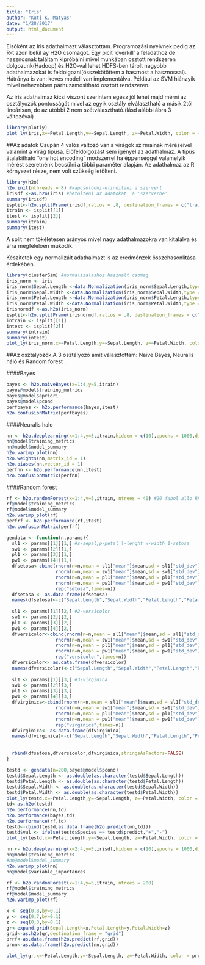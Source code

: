 ```yaml
---
title: "Iris"
author: "Kuti K. Matyas"
date: "1/28/2017"
output: html_document
---
```


Elsőként az Iris adathalmazt választottam. Programozási nyelvnek pedig az R-t azon belül ay H2O csomagot. Egy picit 'overkill' a feladathoz de hasznosnak találtam kipróbálni mivel munkában osztott rendszeren dolgozunk(Hadoop) és H2O-val lehet HDFS-ben tárolt nagyobb adathalmazokat is feldolgozni(összekötöttem a hasznost a hasznossal). Hátránya is van: kevés modell van implementálva. Például az SVM hiánzyik mivel nehezebben párhuzamositható osztott rendszeren.

Az iris adathalmaz kicsi viszont szerintem egész jól lehet majd mérni az osztályozók pontosságát mivel az egyik osztály elválasztható a másik 2től lineárisan, de az utóbbi 2 nem szétválasztható.(lásd alábbi ábra 3 változóval)


```r
library(plotly)
plot_ly(iris,x=~Petal.Length,y=~Sepal.Length, z=~Petal.Width, color = ~Species, type="scatter3d",marker = list(opacity=0.5))
```


##Az adatok
Csupán 4 valós változó van a virágok szirmainak méréseivel valamint a virág tipusa. Előfeldolgozást sem igényel az adathalmaz. A tipus átalakitható "one hot encoding" modszerrel ha éppenséggel valamelyik mérést szeretnénk becsülni a többi  paraméter alapján. Az adathalmaz az R környezet része, nem volt szükség letölteni.


```r
library(h2o)
h2o.init(nthreads = 8) #kapcsolódni-elinditani a szervert
irisdf <-as.h2o(iris) #betolteni az adatokat  a 'szerverbe'
summary(irisdf)
isplit<-h2o.splitFrame(irisdf,ratios = .8, destination_frames = c("train","test"),seed =121) #felosztas
itrain <- isplit[[1]]
itest <- isplit[[2]]
summary(itrain)
summary(itest)
```
A split nem tökéletesen arányos mivel nagy adathalmazokra van kitalálva és arra megfeleloen mukodik.

Készitetek egy normalizált adathalmazt is az eredménzek összehasonlitása érdekében.

```r
library(clusterSim) #normalizalashoz hasznalt csomag
iris_norm <- iris
iris_norm$Sepal.Length <-data.Normalization(iris_norm$Sepal.Length,type = 'n12') # n12 = ((x-mean)/sqrt(sum((x-mean)^2))) 
iris_norm$Sepal.Width <-data.Normalization(iris_norm$Sepal.Width,type = 'n12')
iris_norm$Petal.Length <-data.Normalization(iris_norm$Petal.Length,type = 'n12')
iris_norm$Petal.Width <-data.Normalization(iris_norm$Petal.Width,type = 'n12')
irisnormdf <-as.h2o(iris_norm)
isplit<-h2o.splitFrame(irisnormdf,ratios = .8, destination_frames = c("train","test"),seed =121) #felosztas
intrain <- isplit[[1]]
intest <- isplit[[2]]
summary(intrain)
summary(intest)
plot_ly(iris_norm,x=~Petal.Length,y=~Sepal.Length, z=~Petal.Width, color = ~Species, type="scatter3d",marker = list(opacity=0.5))
```


##Az osztályozók
A 3 osztályozó amit választottam: Naive Bayes, Neuralis háló és Random forest .


####Bayes
```r
bayes <- h2o.naiveBayes(x=1:4,y=5,itrain)
bayes@model$training_metrics
bayes@model$apriori
bayes@model$pcond
perfbayes <- h2o.performance(bayes,itest)
h2o.confusionMatrix(perfbayes)
```
####Neuralis halo
```r
nn <- h2o.deeplearning(x=1:4,y=5,itrain,hidden = c(10),epochs = 1000,diagnostics=TRUE,variable_importances = TRUE,export_weights_and_biases=TRUE,standardize = FALSE) #egy 10es rejtett reteg
nn@model$training_metrics
nn@model$model_summary
h2o.varimp_plot(nn)
h2o.weights(nn,matrix_id = 1)
h2o.biases(nn,vector_id = 1)
perfnn <- h2o.performance(nn,itest)
h2o.confusionMatrix(perfnn)

```

####Random forest
```r
rf <- h2o.randomForest(x=1:4,y=5,itrain, ntrees = 40) #20 fabol allo RF
rf@model$training_metrics
rf@model$model_summary
h2o.varimp_plot(rf)
perfrf <- h2o.performance(rf,itest)
h2o.confusionMatrix(perfrf)
```



```r
gendata <- function(n,params){
  sl1 <- params[[1]][1,] #s-sepal,p-petal l-lenght w-width 1-setosa
  sw1 <- params[[2]][1,]
  pl1 <- params[[3]][1,]
  pw1 <- params[[4]][1,]
  dfsetosa<-cbind(rnorm(n=n,mean = sl1["mean"]$mean,sd = sl1["std_dev"]$std_dev),
                  rnorm(n=n,mean = sw1["mean"]$mean,sd = sw1["std_dev"]$std_dev),
                  rnorm(n=n,mean = pl1["mean"]$mean,sd = pl1["std_dev"]$std_dev),
                  rnorm(n=n,mean = pw1["mean"]$mean,sd = pw1["std_dev"]$std_dev),
                  rep("setosa",times=n))
  dfsetosa <- as.data.frame(dfsetosa)
  names(dfsetosa)<-c("Sepal.Length","Sepal.Width","Petal.Length","Petal.Width","Species")
  
  sl1 <- params[[1]][2,] #2-versicolor
  sw1 <- params[[2]][2,]
  pl1 <- params[[3]][2,]
  pw1 <- params[[4]][2,]
  dfversicolor<-cbind(rnorm(n=n,mean = sl1["mean"]$mean,sd = sl1["std_dev"]$std_dev),
                  rnorm(n=n,mean = sw1["mean"]$mean,sd = sw1["std_dev"]$std_dev),
                  rnorm(n=n,mean = pl1["mean"]$mean,sd = pl1["std_dev"]$std_dev),
                  rnorm(n=n,mean = pw1["mean"]$mean,sd = pw1["std_dev"]$std_dev),
                  rep("versicolor",times=n))
  dfversicolor<- as.data.frame(dfversicolor)
  names(dfversicolor)<-c("Sepal.Length","Sepal.Width","Petal.Length","Petal.Width","Species")
  
  sl1 <- params[[1]][3,] #3-virginica
  sw1 <- params[[2]][3,]
  pl1 <- params[[3]][3,]
  pw1 <- params[[4]][3,]
  dfvirginica<-cbind(rnorm(n=n,mean = sl1["mean"]$mean,sd = sl1["std_dev"]$std_dev),
                  rnorm(n=n,mean = sw1["mean"]$mean,sd = sw1["std_dev"]$std_dev),
                  rnorm(n=n,mean = pl1["mean"]$mean,sd = pl1["std_dev"]$std_dev),
                  rnorm(n=n,mean = pw1["mean"]$mean,sd = pw1["std_dev"]$std_dev),
                  rep("virginica",times=n))
  dfvirginica<- as.data.frame(dfvirginica)
  names(dfvirginica)<-c("Sepal.Length","Sepal.Width","Petal.Length","Petal.Width","Species")
  
  
  rbind(dfsetosa,dfversicolor,dfvirginica,stringsAsFactors=FALSE)
}

testd <- gendata(n=200,bayes@model$pcond) 
testd$Sepal.Length <- as.double(as.character(testd$Sepal.Length))
testd$Petal.Length <- as.double(as.character(testd$Petal.Length))
testd$Sepal.Width <- as.double(as.character(testd$Sepal.Width))
testd$Petal.Width <- as.double(as.character(testd$Petal.Width))
plot_ly(testd,x=~Petal.Length,y=~Sepal.Length, z=~Petal.Width, color = ~Species,marker = list(opacity=0.5))
td<-as.h2o(testd)
h2o.performance(nn,td)
h2o.performance(bayes,td)
h2o.performance(rf,td)
testd<-cbind(testd,as.data.frame(h2o.predict(nn,td)))
testd$val <- ifelse(testd$Species == testd$predict,"+","-")
plot_ly(testd,x=~Petal.Length,y=~Sepal.Length, z=~Petal.Width, color = ~val,colors=c("red","green"),marker = list(opacity=0.2),text=~paste(Species," ",predict))
```

```r
nn <- h2o.deeplearning(x=2:4,y=5,irisdf,hidden = c(10),epochs = 1000,diagnostics=TRUE,variable_importances = TRUE,export_weights_and_biases=TRUE) 
nn@model$training_metrics
#nn@model$model_summary
h2o.varimp_plot(nn)
nn@model$variable_importances
```

```r
rf <- h2o.randomForest(x=1:4,y=5,itrain, ntrees = 200) 
rf@model$training_metrics
rf@model$model_summary
h2o.varimp_plot(rf)
```



```r
x <- seq(0,8,by=0.1)
y <- seq(0,7,by=0.1)
z <- seq(0,3,by=0.1)
gr<-expand.grid(Sepal.Length=x,Petal.Length=y,Petal.Width=z)
grid<-as.h2o(gr,destination_frame = "grid")
prrf<-as.data.frame(h2o.predict(rf,grid))
prnn<-as.data.frame(h2o.predict(nn,grid))


```



```r
plot_ly(gr,x=~Petal.Length,y=~Sepal.Length, z=~Petal.Width, color = prrf$predict,marker = list(opacity=0.2))
```



